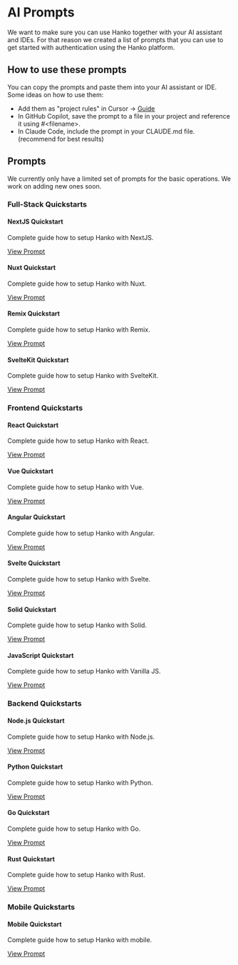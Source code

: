 # AI Prompts

We want to make sure you can use Hanko together with your AI assistant and IDEs. For that reason we created a list of prompts that you can use to get started with authentication using the Hanko platform.

## How to use these prompts

You can copy the prompts and paste them into your AI assistant or IDE. Some ideas on how to use them:

- Add them as "project rules" in Cursor -> [Guide](https://docs.cursor.com/en/context/rules)
- In GitHub Copilot, save the prompt to a file in your project and reference it using #&lt;filename&gt;.
- In Claude Code, include the prompt in your CLAUDE.md file. (recommend for best results)

## Prompts

<Note>
We currently only have a limited set of prompts for the basic operations. We work on adding new ones soon.
</Note>

### Full-Stack Quickstarts
#### NextJS Quickstart
Complete guide how to setup Hanko with NextJS.

<a href="https://docs.hanko.io/resources/prompts/nextjs.mdx">View Prompt</a>

#### Nuxt Quickstart
Complete guide how to setup Hanko with Nuxt.

<a href="https://docs.hanko.io/resources/prompts/nuxt.mdx">View Prompt</a>

#### Remix Quickstart
Complete guide how to setup Hanko with Remix.

<a href="https://docs.hanko.io/resources/prompts/remix.mdx">View Prompt</a>

#### SvelteKit Quickstart
Complete guide how to setup Hanko with SvelteKit.

<a href="https://docs.hanko.io/resources/prompts/sveltekit.mdx">View Prompt</a>

### Frontend Quickstarts
#### React Quickstart
Complete guide how to setup Hanko with React.

<a href="https://docs.hanko.io/resources/prompts/react.mdx">View Prompt</a>

#### Vue Quickstart
Complete guide how to setup Hanko with Vue.

<a href="https://docs.hanko.io/resources/prompts/vue.mdx">View Prompt</a>

#### Angular Quickstart
Complete guide how to setup Hanko with Angular.

<a href="https://docs.hanko.io/resources/prompts/angular.mdx">View Prompt</a>

#### Svelte Quickstart
Complete guide how to setup Hanko with Svelte.

<a href="https://docs.hanko.io/resources/prompts/svelte.mdx">View Prompt</a>

#### Solid Quickstart
Complete guide how to setup Hanko with Solid.

<a href="https://docs.hanko.io/resources/prompts/solid.mdx">View Prompt</a>

#### JavaScript Quickstart
Complete guide how to setup Hanko with Vanilla JS.

<a href="https://docs.hanko.io/resources/prompts/javascript.mdx">View Prompt</a>

### Backend Quickstarts
#### Node.js Quickstart
Complete guide how to setup Hanko with Node.js.

<a href="https://docs.hanko.io/resources/prompts/nodejs.mdx">View Prompt</a>

#### Python Quickstart
Complete guide how to setup Hanko with Python.

<a href="https://docs.hanko.io/resources/prompts/python.mdx">View Prompt</a>

#### Go Quickstart
Complete guide how to setup Hanko with Go.

<a href="https://docs.hanko.io/resources/prompts/go.mdx">View Prompt</a>

#### Rust Quickstart
Complete guide how to setup Hanko with Rust.

<a href="https://docs.hanko.io/resources/prompts/rust.mdx">View Prompt</a>

### Mobile Quickstarts
#### Mobile Quickstart
Complete guide how to setup Hanko with mobile.

<a href="https://docs.hanko.io/resources/prompts/mobile.mdx">View Prompt</a>
